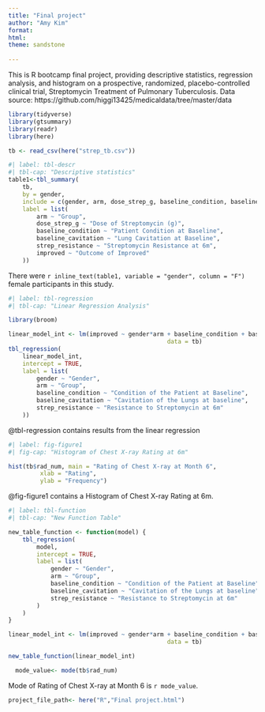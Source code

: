 ```yaml
---
title: "Final project"
author: "Amy Kim"
format: 
html:
theme: sandstone
	
---
```


This is R bootcamp final project, providing descriptive statistics, regression analysis, and histogram on a prospective, randomized, placebo-controlled clinical trial, Streptomycin Treatment of Pulmonary Tuberculosis. Data source: https://github.com/higgi13425/medicaldata/tree/master/data

```r
library(tidyverse)
library(gtsummary)
library(readr)
library(here)

tb <- read_csv(here("strep_tb.csv"))

```


```r
#| label: tbl-descr
#| tbl-cap: "Descriptive statistics"
table1<-tbl_summary(
	tb,
	by = gender,
	include = c(gender, arm, dose_strep_g, baseline_condition, baseline_cavitation, strep_resistance, improved),
	label = list(
		arm ~ "Group",
		dose_strep_g ~ "Dose of Streptomycin (g)",
		baseline_condition ~ "Patient Condition at Baseline",
		baseline_cavitation ~ "Lung Cavitation at Baseline",
		strep_resistance ~ "Streptomycin Resistance at 6m",
		improved ~ "Outcome of Improved"
	))

```
There were `r inline_text(table1, variable = "gender", column = "F")` female participants in this study.

```r
#| label: tbl-regression
#| tbl-cap: "Linear Regression Analysis"

library(broom)

linear_model_int <- lm(improved ~ gender*arm + baseline_condition + baseline_cavitation + strep_resistance,
											 data = tb)
tbl_regression(
	linear_model_int,
	intercept = TRUE,
	label = list(
		gender ~ "Gender",
		arm ~ "Group",
		baseline_condition ~ "Condition of the Patient at Baseline",
		baseline_cavitation ~ "Cavitation of the Lungs at baseline",
		strep_resistance ~ "Resistance to Streptomycin at 6m"
	))
```
@tbl-regression contains results from the linear regression


```r
#| label: fig-figure1
#| fig-cap: "Histogram of Chest X-ray Rating at 6m"

hist(tb$rad_num, main = "Rating of Chest X-ray at Month 6",
		 xlab = "Rating",
		 ylab = "Frequency")
```
@fig-figure1 contains a Histogram of Chest X-ray Rating at 6m.


```r
#| label: tbl-function
#| tbl-cap: "New Function Table"

new_table_function <- function(model) {
	tbl_regression(
		model,
		intercept = TRUE,
		label = list(
			gender ~ "Gender",
			arm ~ "Group",
			baseline_condition ~ "Condition of the Patient at Baseline",
			baseline_cavitation ~ "Cavitation of the Lungs at baseline",
			strep_resistance ~ "Resistance to Streptomycin at 6m"
		)
	)
}

linear_model_int <- lm(improved ~ gender*arm + baseline_condition + baseline_cavitation + strep_resistance,
											 data = tb)

new_table_function(linear_model_int)
```


```r
  mode_value<- mode(tb$rad_num)
```
Mode of Rating of Chest X-ray at Month 6 is `r mode_value`.


```r
project_file_path<- here("R","Final project.html")
```

